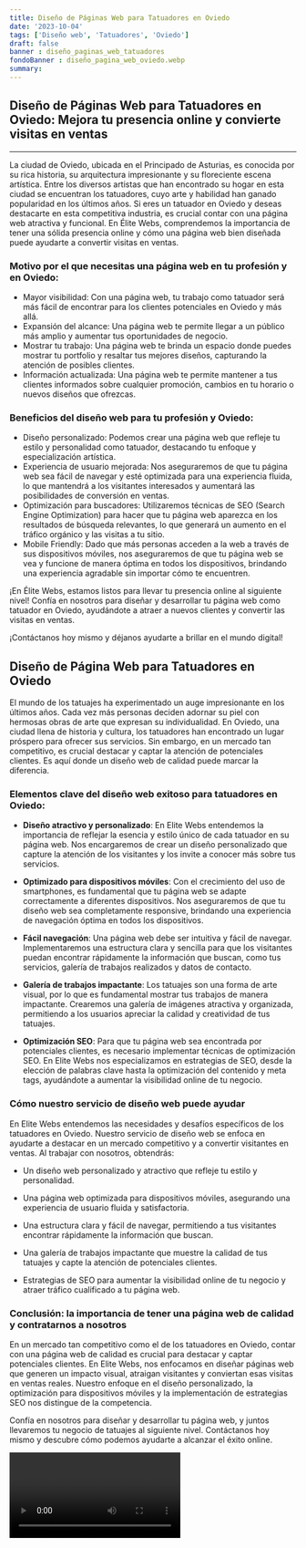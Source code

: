 ```yaml
---
title: Diseño de Páginas Web para Tatuadores en Oviedo
date: '2023-10-04'
tags: ['Diseño web', 'Tatuadores', 'Oviedo']
draft: false
banner : diseño_paginas_web_tatuadores
fondoBanner : diseño_pagina_web_oviedo.webp
summary: 
---
```


## Diseño de Páginas Web para Tatuadores en Oviedo: Mejora tu presencia online y convierte visitas en ventas

---

La ciudad de Oviedo, ubicada en el Principado de Asturias, es conocida por su rica historia, su arquitectura impresionante y su floreciente escena artística. Entre los diversos artistas que han encontrado su hogar en esta ciudad se encuentran los tatuadores, cuyo arte y habilidad han ganado popularidad en los últimos años. Si eres un tatuador en Oviedo y deseas destacarte en esta competitiva industria, es crucial contar con una página web atractiva y funcional. En Élite Webs, comprendemos la importancia de tener una sólida presencia online y cómo una página web bien diseñada puede ayudarte a convertir visitas en ventas.

### Motivo por el que necesitas una página web en tu profesión y en Oviedo:

- Mayor visibilidad: Con una página web, tu trabajo como tatuador será más fácil de encontrar para los clientes potenciales en Oviedo y más allá.
- Expansión del alcance: Una página web te permite llegar a un público más amplio y aumentar tus oportunidades de negocio.
- Mostrar tu trabajo: Una página web te brinda un espacio donde puedes mostrar tu portfolio y resaltar tus mejores diseños, capturando la atención de posibles clientes.
- Información actualizada: Una página web te permite mantener a tus clientes informados sobre cualquier promoción, cambios en tu horario o nuevos diseños que ofrezcas.

### Beneficios del diseño web para tu profesión y Oviedo:

- Diseño personalizado: Podemos crear una página web que refleje tu estilo y personalidad como tatuador, destacando tu enfoque y especialización artística.
- Experiencia de usuario mejorada: Nos aseguraremos de que tu página web sea fácil de navegar y esté optimizada para una experiencia fluida, lo que mantendrá a los visitantes interesados y aumentará las posibilidades de conversión en ventas.
- Optimización para buscadores: Utilizaremos técnicas de SEO (Search Engine Optimization) para hacer que tu página web aparezca en los resultados de búsqueda relevantes, lo que generará un aumento en el tráfico orgánico y las visitas a tu sitio.
- Mobile Friendly: Dado que más personas acceden a la web a través de sus dispositivos móviles, nos aseguraremos de que tu página web se vea y funcione de manera óptima en todos los dispositivos, brindando una experiencia agradable sin importar cómo te encuentren.

¡En Élite Webs, estamos listos para llevar tu presencia online al siguiente nivel! Confía en nosotros para diseñar y desarrollar tu página web como tatuador en Oviedo, ayudándote a atraer a nuevos clientes y convertir las visitas en ventas.

¡Contáctanos hoy mismo y déjanos ayudarte a brillar en el mundo digital!

<GifSeo />

<Cta />

## Diseño de Página Web para Tatuadores en Oviedo

El mundo de los tatuajes ha experimentado un auge impresionante en los últimos años. Cada vez más personas deciden adornar su piel con hermosas obras de arte que expresan su individualidad. En Oviedo, una ciudad llena de historia y cultura, los tatuadores han encontrado un lugar próspero para ofrecer sus servicios. Sin embargo, en un mercado tan competitivo, es crucial destacar y captar la atención de potenciales clientes. Es aquí donde un diseño web de calidad puede marcar la diferencia.

### Elementos clave del diseño web exitoso para tatuadores en Oviedo:

- **Diseño atractivo y personalizado**: En Elite Webs entendemos la importancia de reflejar la esencia y estilo único de cada tatuador en su página web. Nos encargaremos de crear un diseño personalizado que capture la atención de los visitantes y los invite a conocer más sobre tus servicios.

- **Optimizado para dispositivos móviles**: Con el crecimiento del uso de smartphones, es fundamental que tu página web se adapte correctamente a diferentes dispositivos. Nos aseguraremos de que tu diseño web sea completamente responsive, brindando una experiencia de navegación óptima en todos los dispositivos.

- **Fácil navegación**: Una página web debe ser intuitiva y fácil de navegar. Implementaremos una estructura clara y sencilla para que los visitantes puedan encontrar rápidamente la información que buscan, como tus servicios, galería de trabajos realizados y datos de contacto.

- **Galería de trabajos impactante**: Los tatuajes son una forma de arte visual, por lo que es fundamental mostrar tus trabajos de manera impactante. Crearemos una galería de imágenes atractiva y organizada, permitiendo a los usuarios apreciar la calidad y creatividad de tus tatuajes.

- **Optimización SEO**: Para que tu página web sea encontrada por potenciales clientes, es necesario implementar técnicas de optimización SEO. En Elite Webs nos especializamos en estrategias de SEO, desde la elección de palabras clave hasta la optimización del contenido y meta tags, ayudándote a aumentar la visibilidad online de tu negocio.

### Cómo nuestro servicio de diseño web puede ayudar

En Elite Webs entendemos las necesidades y desafíos específicos de los tatuadores en Oviedo. Nuestro servicio de diseño web se enfoca en ayudarte a destacar en un mercado competitivo y a convertir visitantes en ventas. Al trabajar con nosotros, obtendrás:

- Un diseño web personalizado y atractivo que refleje tu estilo y personalidad.

- Una página web optimizada para dispositivos móviles, asegurando una experiencia de usuario fluida y satisfactoria.

- Una estructura clara y fácil de navegar, permitiendo a tus visitantes encontrar rápidamente la información que buscan.

- Una galería de trabajos impactante que muestre la calidad de tus tatuajes y capte la atención de potenciales clientes.

- Estrategias de SEO para aumentar la visibilidad online de tu negocio y atraer tráfico cualificado a tu página web.

### Conclusión: la importancia de tener una página web de calidad y contratarnos a nosotros

En un mercado tan competitivo como el de los tatuadores en Oviedo, contar con una página web de calidad es crucial para destacar y captar potenciales clientes. En Elite Webs, nos enfocamos en diseñar páginas web que generen un impacto visual, atraigan visitantes y conviertan esas visitas en ventas reales. Nuestro enfoque en el diseño personalizado, la optimización para dispositivos móviles y la implementación de estrategias SEO nos distingue de la competencia.

Confía en nosotros para diseñar y desarrollar tu página web, y juntos llevaremos tu negocio de tatuajes al siguiente nivel. Contáctanos hoy mismo y descubre cómo podemos ayudarte a alcanzar el éxito online.

<Video />

<CtaBot job='Tatuadores' city='Oviedo'/>

<Gmaps query='Oviedo+españa+maps' />